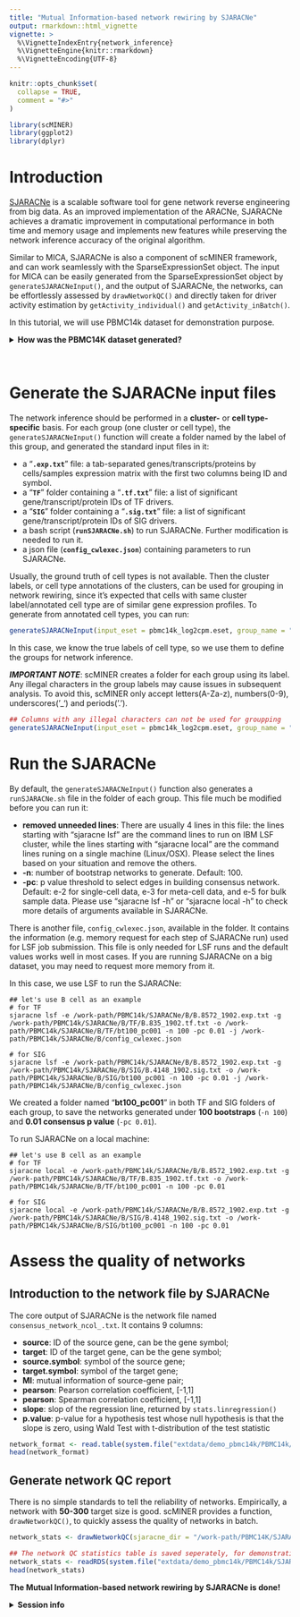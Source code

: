 ```yaml
---
title: "Mutual Information-based network rewiring by SJARACNe"
output: rmarkdown::html_vignette
vignette: >
  %\VignetteIndexEntry{network_inference}
  %\VignetteEngine{knitr::rmarkdown}
  %\VignetteEncoding{UTF-8}
---
```


```r
knitr::opts_chunk$set(
  collapse = TRUE,
  comment = "#>"
)
```

```r
library(scMINER)
library(ggplot2)
library(dplyr)
```

# Introduction

[SJARACNe](https://academic.oup.com/bioinformatics/article/35/12/2165/5156064) is a scalable software tool for gene network reverse engineering from big data. As an improved implementation of the ARACNe, SJARACNe achieves a dramatic improvement in computational performance in both time and memory usage and implements new features while preserving the network inference accuracy of the original algorithm.

Similar to MICA, SJARACNe is also a component of scMINER framework, and can work seamlessly with the SparseExpressionSet object. The input for MICA can be easily generated from the SparseExpressionSet object by `generateSJARACNeInput()`, and the output of SJARACNe, the networks, can be effortlessly assessed by `drawNetworkQC()` and directly taken for driver activity estimation by `getActivity_individual()` and `getActivity_inBatch()`.

In this tutorial, we will use PBMC14k dataset for demonstration purpose.

<details>
<summary>**How was the PBMC14K dataset generated?**</summary>
```r
## Read the raw count matrix
pbmc14k_rawCount <- readInput_table(system.file("extdata/demo_pbmc14k/PBMC14k_rawCount.txt.gz", package = "scMINER"), is.geneBYcell = TRUE)

## Read the true labels
pbmc14k_trueLabel <- read.table(system.file("extdata/demo_pbmc14k/PBMC14k_trueLabel.txt.gz", package = "scMINER"), header = T, row.names = 1, sep = "\t", quote = "", stringsAsFactors = FALSE)

## The true_label much cover all cells in the expression matrix
table(colnames(pbmc14k_rawCount) %in% row.names(pbmc14k_trueLabel))

## Create the sparse eSet object using the true_label
pbmc14k_raw.eset <- createSparseEset(input_matrix = pbmc14k_rawCount, cellData = pbmc14k_trueLabel, featureData = NULL, projectID = "PBMC14k", addMetaData = TRUE)

## Filter he sparse eSet object using the auto mode
pbmc14k_filtered.eset <- filterSparseEset(pbmc14k_raw.eset, filter_mode = "auto", filter_type = "both")

## Normalize he sparse eSet object using the auto mode
pbmc14k_log2cpm.eset <- normalizeSparseEset(pbmc14k_filtered.eset, scale_factor = 1000000, log_base = 2, log_pseudoCount = 1)

## Add the clustering results from MICA
pbmc14k_log2cpm.eset <- addMICAoutput(pbmc14k_log2cpm.eset, mica_output_file = system.file("extdata/demo_pbmc14k/PBMC14k/MICA/clustering_UMAP_euclidean_20_2.05.txt", package = "scMINER"), visual_method = "umap")

## Add cell type annotation results
celltype_map <- c(`1`="CD4TN", `2`="CD4TCM", `3`="CD8TN", `4`="NK", `5`="B", `6`="Monocyte", `7`="CD4Treg")
pbmc14k_log2cpm.eset$cell_type <- as.character(celltype_map[pbmc14k_log2cpm.eset$clusterID])
```
</details>
\

# Generate the SJARACNe input files

The network inference should be performed in a **cluster-** or **cell type-specific** basis. For each group (one cluster or cell type), the `generateSJARACNeInput()` function will create a folder named by the label of this group, and generated the standard input files in it:
  
- a "**`.exp.txt`**" file: a tab-separated genes/transcripts/proteins by cells/samples expression matrix with the first two columns being ID and symbol.
- a "**`TF`**" folder containing a "**`.tf.txt`**" file: a list of significant gene/transcript/protein IDs of TF drivers.
- a "**`SIG`**" folder containing a "**`.sig.txt`**" file: a list of significant gene/transcript/protein IDs of SIG drivers.
- a bash script (**`runSJARACNe.sh`**) to run SJARACNe. Further modification is needed to run it.
- a json file (**`config_cwlexec.json`**) containing parameters to run SJARACNe.

Usually, the ground truth of cell types is not available. Then the cluster labels, or cell type annotations of the clusters, can be used for grouping in network rewiring, since it's expected that cells with same cluster label/annotated cell type are of similar gene expression profiles. To generate from annotated cell types, you can run:

```r
generateSJARACNeInput(input_eset = pbmc14k_log2cpm.eset, group_name = "cell_type", sjaracne_dir = "/work-path/PBMC14k/SJARACNe/bycelltype", species_type = "hg", driver_type = "TF_SIG")
```

In this case, we know the true labels of cell type, so we use them to define the groups for network inference.

***IMPORTANT NOTE***: scMINER creates a folder for each group using its label. Any illegal characters in the group labels may cause issues in subsequent analysis. To avoid this, scMINER only accept letters(A-Za-z), numbers(0-9), underscores('_') and periods('.').

```r
## Columns with any illegal characters can not be used for groupping
generateSJARACNeInput(input_eset = pbmc14k_log2cpm.eset, group_name = "trueLabel", sjaracne_dir = "/work-path/PBMC14k/SJARACNe", species_type = "hg", driver_type = "TF_SIG", downSample_N = NULL)
```


# Run the SJARACNe

By default, the `generateSJARACNeInput()` function also generates a `runSJARACNe.sh` file in the folder of each group. This file much be modified before you can run it:

- **removed unneeded lines**: There are usually 4 lines in this file: the lines starting with "sjaracne lsf" are the command lines to run on IBM LSF cluster, while the lines starting with "sjaracne local" are the command lines runing on a single machine (Linux/OSX). Please select the lines based on your situation and remove the others.
- **-n**: number of bootstrap networks to generate. Default: 100.
- **-pc**: p value threshold to select edges in building consensus network. Default: e-2 for single-cell data, e-3 for meta-cell data, and e-5 for bulk sample data.
Please use "sjaracne lsf -h" or "sjaracne local -h" to check more details of arguments available in SJARACNe.

There is another file, `config_cwlexec.json`, available in the folder. It contains the information (e.g. memory request for each step of SJARACNe run) used for LSF job submission. This file is only needed for LSF runs and the default values works well in most cases. If you are running SJARACNe on a big dataset, you may need to request more memory from it.

In this case, we use LSF to run the SJARACNe:
```shell
## let's use B cell as an example
# for TF
sjaracne lsf -e /work-path/PBMC14k/SJARACNe/B/B.8572_1902.exp.txt -g /work-path/PBMC14k/SJARACNe/B/TF/B.835_1902.tf.txt -o /work-path/PBMC14k/SJARACNe/B/TF/bt100_pc001 -n 100 -pc 0.01 -j /work-path/PBMC14k/SJARACNe/B/config_cwlexec.json

# for SIG
sjaracne lsf -e /work-path/PBMC14k/SJARACNe/B/B.8572_1902.exp.txt -g /work-path/PBMC14k/SJARACNe/B/SIG/B.4148_1902.sig.txt -o /work-path/PBMC14k/SJARACNe/B/SIG/bt100_pc001 -n 100 -pc 0.01 -j /work-path/PBMC14k/SJARACNe/B/config_cwlexec.json
```

We created a folder named "**bt100_pc001**" in both TF and SIG folders of each group, to save the networks generated under **100 bootstraps** (`-n 100`) and **0.01 consensus p value** (`-pc 0.01`).

To run SJARACNe on a local machine:
```shell
## let's use B cell as an example
# for TF
sjaracne local -e /work-path/PBMC14k/SJARACNe/B/B.8572_1902.exp.txt -g /work-path/PBMC14k/SJARACNe/B/TF/B.835_1902.tf.txt -o /work-path/PBMC14k/SJARACNe/B/TF/bt100_pc001 -n 100 -pc 0.01

# for SIG
sjaracne local -e /work-path/PBMC14k/SJARACNe/B/B.8572_1902.exp.txt -g /work-path/PBMC14k/SJARACNe/B/SIG/B.4148_1902.sig.txt -o /work-path/PBMC14k/SJARACNe/B/SIG/bt100_pc001 -n 100 -pc 0.01
```


# Assess the quality of networks

## Introduction to the network file by SJARACNe

The core output of SJARACNe is the network file named `consensus_network_ncol_.txt`. It contains 9 columns:

- **source**: ID of the source gene, can be the gene symbol;
- **target**: ID of the target gene, can be the gene symbol;
- **source.symbol**: symbol of the source gene;
- **target.symbol**: symbol of the target gene;
- **MI**: mutual information of source-gene pair;
- **pearson**: Pearson correlation coefficient, [-1,1]
- **pearson**: Spearman correlation coefficient, [-1,1]
- **slope**: slop of the regression line, returned by `stats.linregression()`
- **p.value**: p-value for a hypothesis test whose null hypothesis is that the slope is zero, using Wald Test with t-distribution of the test statistic

```r
network_format <- read.table(system.file("extdata/demo_pbmc14k/PBMC14k/SJARACNe/B/TF/bt100_pc001/consensus_network_ncol_.txt", package = "scMINER"), header = T, sep = "\t", quote = "", stringsAsFactors = F)
head(network_format)
```

## Generate network QC report

There is no simple standards to tell the reliability of networks. Empirically, a network with **50-300** target size is good. scMINER provides a function, `drawNetworkQC()`, to quickly assess the quality of networks in batch.

```r
network_stats <- drawNetworkQC(sjaracne_dir = "/work-path/PBMC14K/SJARACNe", generate_html = FALSE) # Set `generate_html = TRUE` to generate html-format QC report for each network file
```

```r
## The network QC statistics table is saved seperately, for demonstration purposes.
network_stats <- readRDS(system.file("extdata/demo_pbmc14k/PBMC14k/SJARACNe/network_stats.rds", package = "scMINER"))
head(network_stats)
```
**The Mutual Information-based network rewiring by SJARACNe is done!**

<details>
<summary>**Session info**</summary>
```r
sessioninfo::session_info()
```
</details>
\









